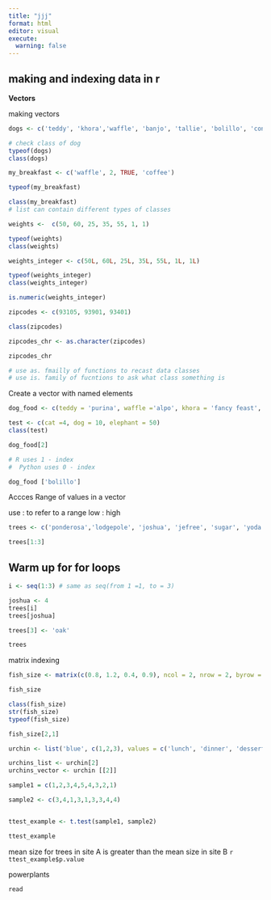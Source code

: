 ```yaml
---
title: "jjj"
format: html
editor: visual
execute: 
  warning: false
---
```


## making and indexing data in r

**Vectors**

making vectors

```r
dogs <- c('teddy', 'khora','waffle', 'banjo', 'tallie', 'bolillo', 'concha')

# check class of dog
typeof(dogs)
class(dogs)
```

```r
my_breakfast <- c('waffle', 2, TRUE, 'coffee')

typeof(my_breakfast)

class(my_breakfast)
# list can contain different types of classes
```

```r
weights <-  c(50, 60, 25, 35, 55, 1, 1)

typeof(weights)
class(weights)

```

```r
weights_integer <- c(50L, 60L, 25L, 35L, 55L, 1L, 1L)

typeof(weights_integer)
class(weights_integer)
```

```r
is.numeric(weights_integer)
```

```r
zipcodes <- c(93105, 93901, 93401)

class(zipcodes)

zipcodes_chr <- as.character(zipcodes)

zipcodes_chr

# use as. fmailly of functions to recast data classes
# use is. family of fucntions to ask what class something is

```

Create a vector with named elements

```r
dog_food <- c(teddy = 'purina', waffle ='alpo', khora = 'fancy feast', banjo = 'blue diamond', tallie = "farmer's dog", bolillo = 'meat', concha = 'malt paste' )

test <- c(cat =4, dog = 10, elephant = 50)
class(test)
```

```r
dog_food[2]

# R uses 1 - index
#  Python uses 0 - index
```

```r
dog_food ['bolillo']

```

Accces Range of values in a vector

use : to refer to a range low : high

```r
trees <- c('ponderosa','lodgepole', 'joshua', 'jefree', 'sugar', 'yoda')

trees[1:3]

```

## Warm up for for loops

```r
i <- seq(1:3) # same as seq(from 1 =1, to = 3)

joshua <- 4
trees[i]
trees[joshua]
```

```r
trees[3] <- 'oak'

trees
```

matrix indexing

```r
fish_size <- matrix(c(0.8, 1.2, 0.4, 0.9), ncol = 2, nrow = 2, byrow = FALSE)

fish_size

class(fish_size)
str(fish_size)
typeof(fish_size)

fish_size[2,1]
```

```r
urchin <- list('blue', c(1,2,3), values = c('lunch', 'dinner', 'dessert'), 5L)
```

```r
urchins_list <- urchin[2]
urchins_vector <- urchin [[2]]

```

```r
sample1 = c(1,2,3,4,5,4,3,2,1)

sample2 <- c(3,4,1,3,1,3,3,4,4)


ttest_example <- t.test(sample1, sample2)

ttest_example
```

mean size for trees in site A is greater than the mean size in site B `r ttest_example$p.value`

powerplants

```r
read
```
